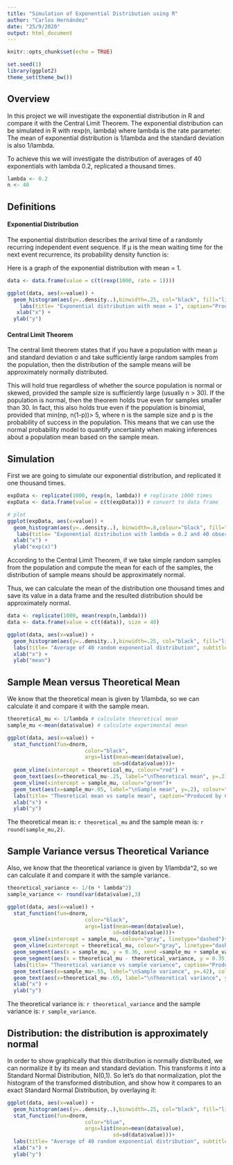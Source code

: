 ```yaml
---
title: "Simulation of Exponential Distribution using R"
author: "Carlos Hernández"
date: "25/9/2020"
output: html_document
---
```


```r
knitr::opts_chunk$set(echo = TRUE)
```
```r
set.seed(1)
library(ggplot2)
theme_set(theme_bw())

```


## Overview

In this project we will investigate the exponential distribution in R and compare it with the Central Limit Theorem. The exponential distribution can be simulated in R with rexp(n, lambda) where lambda is the rate parameter. The mean of exponential distribution is 1/lambda and the standard deviation is also 1/lambda.

To achieve this we will investigate the distribution of averages of 40 exponentials with lambda 0.2, replicated a thousand times.

```r
lambda <- 0.2
n <- 40
```

## Definitions


#### Exponential Distribution

The exponential distribution describes the arrival time of a randomly recurring independent event sequence. If μ is the mean waiting time for the next event recurrence, its probability density function is:

\begin{equation}
             \nonumber f_X(x) = \left\{
              \begin{array}{l l}
                \lambda e^{-\lambda x} & \quad  x > 0\\
                0 & \quad \textrm{otherwise}
              \end{array} \right.
            \end{equation}

Here is a graph of the exponential distribution with mean = 1.


```r
data <- data.frame(value = c(t(rexp(1000, rate = 1)))) 

ggplot(data, aes(x=value)) + 
  geom_histogram(aes(y=..density..),binwidth=.25, col="black", fill="lightblue")+
    labs(title= "Exponential distribution with mean = 1", caption="Produced by Carlos Hernández") +
   xlab("x") +
  ylab("y")

```

#### Central Limit Theorem

The central limit theorem states that if you have a population with mean μ and standard deviation σ and take sufficiently large random samples from the population, then the distribution of the sample means will be approximately normally distributed. 

This will hold true regardless of whether the source population is normal or skewed, provided the sample size is sufficiently large (usually n > 30). If the population is normal, then the theorem holds true even for samples smaller than 30. In fact, this also holds true even if the population is binomial, provided that min(np, n(1-p))> 5, where n is the sample size and p is the probability of success in the population. This means that we can use the normal probability model to quantify uncertainty when making inferences about a population mean based on the sample mean.

## Simulation

First we are going to simulate our exponential distribution, and replicated it one thousand times.

```r
expData <- replicate(1000, rexp(n, lambda)) # replicate 1000 times 
expData <- data.frame(value = c(t(expData))) # convert to data frame

# plot
ggplot(expData, aes(x=value)) + 
  geom_histogram(aes(y=..density..), binwidth=.8,colour="black", fill="lightblue") +
   labs(title= "Exponential distribution with lambda = 0.2 and 40 observations", subtitle = "Replicated 1000 times", caption="Produced by Carlos Hernández") +
  xlab("x") +
  ylab("exp(x)")

```

According to the Central Limit Theorem, if we take simple random samples from the population and compute the mean for each of the samples, the distribution of sample means should be approximately normal. 

Thus, we can calculate the mean of the distribution one thousand times and save its value in a data frame and the resulted distribution should be approximately normal.

```r
data <- replicate(1000, mean(rexp(n,lambda)))
data <- data.frame(value = c(t(data)), size = 40)

ggplot(data, aes(x=value)) + 
  geom_histogram(aes(y=..density..),binwidth=.25, col="black", fill="lightblue") +
  labs(title= "Average of 40 random exponential distribution", subtitle = "Replicated 1000 times", caption="Produced by Carlos Hernández") +
  xlab("x") +
  ylab("mean")


```

## Sample Mean versus Theoretical Mean

We know that the theoretical mean is given by 1/lambda, so we can calculate it and compare it with the sample mean.

```r
theoretical_mu <- 1/lambda # calculate theoretical mean 
sample_mu <-mean(data$value) # calculate experimental mean

ggplot(data, aes(x=value)) + 
  stat_function(fun=dnorm,
                         color="black",
                         args=list(mean=mean(data$value), 
                                  sd=sd(data$value)))+
  geom_vline(xintercept = theoretical_mu, colour="red") +
  geom_text(aes(x=theoretical_mu-.25, label="\nTheoretical mean", y=.2), colour="red", angle=90, text=element_text(size=11)) +
  geom_vline(xintercept = sample_mu, colour="green")+
  geom_text(aes(x=sample_mu+.05, label="\nSample mean", y=.2), colour="green", angle=90, text=element_text(size=11)) +
  labs(title= "Theoretical mean vs sample mean", caption="Produced by Carlos Hernández") +
  xlab("x") +
  ylab("y")

```

The theoretical mean is: `r theoretical_mu` and the sample mean is: `r round(sample_mu,2)`.

## Sample Variance versus Theoretical Variance

Also, we know that the theoretical variance is given by 1/lambda^2, so we can calculate it and compare it with the sample variance.


```r
theoretical_variance <- 1/(n * lambda^2)
sample_variance <- round(var(data$value),3)

ggplot(data, aes(x=value)) + 
  stat_function(fun=dnorm,
                         color="black",
                         args=list(mean=mean(data$value), 
                                  sd=sd(data$value)))+
  geom_vline(xintercept = sample_mu, colour="gray", linetype="dashed")+
  geom_vline(xintercept = theoretical_mu, colour="gray", linetype="dashed")+
  geom_segment(aes(x = sample_mu, y = 0.36, xend =sample_mu + sample_variance, yend = 0.36), colour="green") +
  geom_segment(aes(x = theoretical_mu - theoretical_variance, y = 0.35, xend =theoretical_mu, yend = 0.35), colour="red") +
  labs(title= "Theoretical variance vs sample variance", caption="Produced by Carlos Hernández") +
  geom_text(aes(x=sample_mu+.55, label="\nSample variance", y=.42), colour="green") +
  geom_text(aes(x=theoretical_mu-.65, label="\nTheoretical variance", y=.33), colour="red") +
  xlab("x") +
  ylab("y")

```

The theoretical variance is: `r theoretical_variance` and the sample variance is: `r sample_variance`.

## Distribution: the distribution is approximately normal

In order to show graphically that this distribution is normally distributed, we can normalize it by its mean and standard deviation. This transforms it into a Standard Normal Distribution, N(0,1). So let’s do that normalization, plot the histogram of the transformed distribution, and show how it compares to an exact Standard Normal Distribution, by overlaying it:

```r
ggplot(data, aes(x=value)) + 
  geom_histogram(aes(y=..density..),binwidth=.25, col="black", fill="lightblue") +
  stat_function(fun=dnorm,
                         color="blue",
                         args=list(mean=mean(data$value), 
                                  sd=sd(data$value)))+
  labs(title= "Average of 40 random exponential distribution", subtitle = "Replicated 1000 times", caption="Produced by Carlos Hernández") +
  xlab("x") +
  ylab("y")
```
